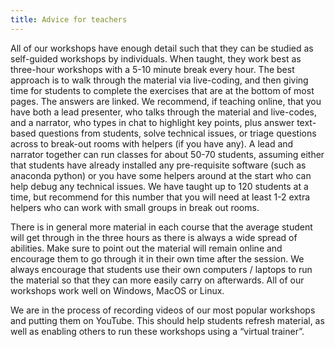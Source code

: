 ```yaml
---
title: Advice for teachers
---
```


All of our workshops have enough detail such that they can be studied as self-guided workshops by individuals. When taught, they work best as three-hour workshops with a 5-10 minute break every hour. The best approach is to walk through the material via live-coding, and then giving time for students to complete the exercises that are at the bottom of most pages. The answers are linked. We recommend, if teaching online, that you have both a lead presenter, who talks through the material and live-codes, and a narrator, who types in chat to highlight key points, plus answer text-based questions from students, solve technical issues, or triage questions across to break-out rooms with helpers (if you have any). A lead and narrator together can run classes for about 50-70 students, assuming either that students have already installed any pre-requisite software (such as anaconda python) or you have some helpers around at the start who can help debug any technical issues. We have taught up to 120 students at a time, but recommend for this number that you will need at least 1-2 extra helpers who can work with small groups in break out rooms.

There is in general more material in each course that the average student will get through in the three hours as there is always a wide spread of abilities. Make sure to point out the material will remain online and encourage them to go through it in their own time after the session. We always encourage that students use their own computers / laptops to run the material so that they can more easily carry on afterwards. All of our workshops work well on Windows, MacOS or Linux.

We are in the process of recording videos of our most popular workshops and putting them on YouTube. This should help students refresh material, as well as enabling others to run these workshops using a "virtual trainer".

